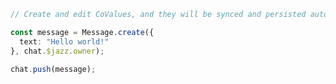 ```ts
// Create and edit CoValues, and they will be synced and persisted automatically.

const message = Message.create({
  text: "Hello world!"
}, chat.$jazz.owner);

chat.push(message);
```
